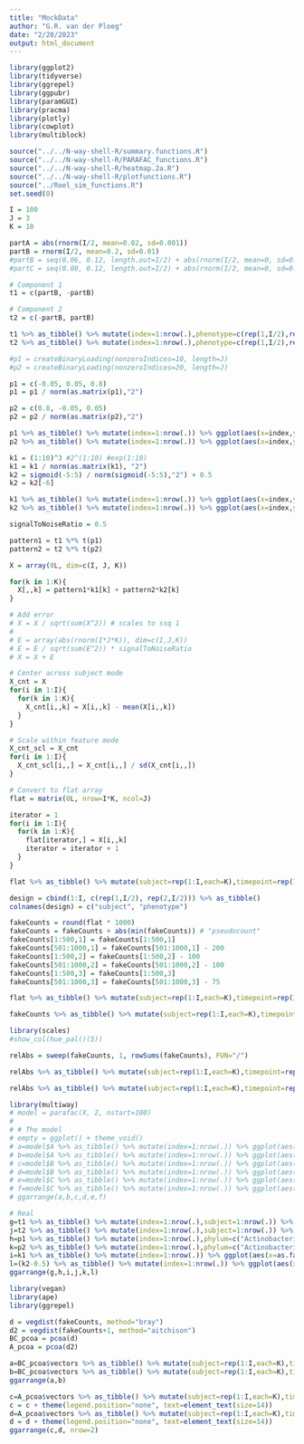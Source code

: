 ```yaml
---
title: "MockData"
author: "G.R. van der Ploeg"
date: "2/20/2023"
output: html_document
---
```


```r
library(ggplot2)
library(tidyverse)
library(ggrepel)
library(ggpubr)
library(paramGUI)
library(pracma)
library(plotly)
library(cowplot)
library(multiblock)

source("../../N-way-shell-R/summary.functions.R")
source("../../N-way-shell-R/PARAFAC_functions.R")
source("../../N-way-shell-R/heatmap.2a.R")
source("../../N-way-shell-R/plotfunctions.R")
source("../Roel_sim_functions.R")
set.seed(0)
```

```r
I = 100
J = 3
K = 10
```

```r

partA = abs(rnorm(I/2, mean=0.02, sd=0.001))
partB = rnorm(I/2, mean=0.2, sd=0.01)
#partB = seq(0.06, 0.12, length.out=I/2) + abs(rnorm(I/2, mean=0, sd=0.001))
#partC = seq(0.08, 0.12, length.out=I/2) + abs(rnorm(I/2, mean=0, sd=0.001))

# Component 1
t1 = c(partB, -partB)

# Component 2
t2 = c(-partB, partB)

t1 %>% as_tibble() %>% mutate(index=1:nrow(.),phenotype=c(rep(1,I/2),rep(2,I/2))) %>% ggplot(aes(x=index,y=value,fill=as.factor(phenotype))) + geom_bar(stat="identity")
t2 %>% as_tibble() %>% mutate(index=1:nrow(.),phenotype=c(rep(1,I/2),rep(2,I/2))) %>% ggplot(aes(x=index,y=value,fill=as.factor(phenotype))) + geom_bar(stat="identity")
```

```r
#p1 = createBinaryLoading(nonzeroIndices=10, length=J)
#p2 = createBinaryLoading(nonzeroIndices=20, length=J)

p1 = c(-0.05, 0.05, 0.8)
p1 = p1 / norm(as.matrix(p1),"2")

p2 = c(0.8, -0.05, 0.05)
p2 = p2 / norm(as.matrix(p2),"2")

p1 %>% as_tibble() %>% mutate(index=1:nrow(.)) %>% ggplot(aes(x=index,y=value)) + geom_bar(stat="identity")
p2 %>% as_tibble() %>% mutate(index=1:nrow(.)) %>% ggplot(aes(x=index,y=value)) + geom_bar(stat="identity")
```

```r
k1 = (1:10)^3 #2^(1:10) #exp(1:10)
k1 = k1 / norm(as.matrix(k1), "2")
k2 = sigmoid(-5:5) / norm(sigmoid(-5:5),"2") + 0.5
k2 = k2[-6]

k1 %>% as_tibble() %>% mutate(index=1:nrow(.)) %>% ggplot(aes(x=index,y=value)) + geom_line()
k2 %>% as_tibble() %>% mutate(index=1:nrow(.)) %>% ggplot(aes(x=index,y=value)) + geom_line()
```

```r
signalToNoiseRatio = 0.5

pattern1 = t1 %*% t(p1)
pattern2 = t2 %*% t(p2)

X = array(0L, dim=c(I, J, K))

for(k in 1:K){
  X[,,k] = pattern1*k1[k] + pattern2*k2[k]
}

# Add error
# X = X / sqrt(sum(X^2)) # scales to ssq 1
# 
# E = array(abs(rnorm(I*J*K)), dim=c(I,J,K))
# E = E / sqrt(sum(E^2)) * signalToNoiseRatio
# X = X + E

# Center across subject mode
X_cnt = X
for(i in 1:I){
  for(k in 1:K){
    X_cnt[i,,k] = X[i,,k] - mean(X[i,,k])
  }
}

# Scale within feature mode
X_cnt_scl = X_cnt
for(i in 1:I){
  X_cnt_scl[i,,] = X_cnt[i,,] / sd(X_cnt[i,,])
}

```

```r
# Convert to flat array
flat = matrix(0L, nrow=I*K, ncol=J)

iterator = 1
for(i in 1:I){
  for(k in 1:K){
    flat[iterator,] = X[i,,k]
    iterator = iterator + 1
  }
}

flat %>% as_tibble() %>% mutate(subject=rep(1:I,each=K),timepoint=rep(1:K,I)) %>% pivot_longer(-c(subject,timepoint)) %>% ggplot(aes(x=as.factor(timepoint),y=value,col=as.factor(subject),group=subject)) + facet_wrap(vars(name)) + geom_line()
```
```r
design = cbind(1:I, c(rep(1,I/2), rep(2,I/2))) %>% as_tibble()
colnames(design) = c("subject", "phenotype")

fakeCounts = round(flat * 1000)
fakeCounts = fakeCounts + abs(min(fakeCounts)) # "pseudocount"
fakeCounts[1:500,1] = fakeCounts[1:500,1]
fakeCounts[501:1000,1] = fakeCounts[501:1000,1] - 200
fakeCounts[1:500,2] = fakeCounts[1:500,2] - 100
fakeCounts[501:1000,2] = fakeCounts[501:1000,2] - 100
fakeCounts[1:500,3] = fakeCounts[1:500,3]
fakeCounts[501:1000,3] = fakeCounts[501:1000,3] - 75

flat %>% as_tibble() %>% mutate(subject=rep(1:I,each=K),timepoint=rep(1:K,I)) %>% pivot_longer(-c(subject,timepoint)) %>% left_join(design) %>% group_by(phenotype,timepoint,name) %>% summarise(m=mean(value),s=sd(value)) %>% ggplot(aes(x=as.factor(timepoint),y=m,col=as.factor(name))) + facet_wrap(vars(phenotype)) + geom_point() + geom_errorbar(aes(ymin=m-s,ymax=m+s))

fakeCounts %>% as_tibble() %>% mutate(subject=rep(1:I,each=K),timepoint=rep(1:K,I)) %>% pivot_longer(-c(subject,timepoint)) %>% left_join(design) %>% group_by(phenotype,timepoint,name) %>% summarise(m=mean(value),s=sd(value)) %>% ggplot(aes(x=as.factor(timepoint),y=m,col=as.factor(name))) + facet_wrap(vars(phenotype)) + geom_point() + geom_errorbar(aes(ymin=m-s,ymax=m+s))
```

```r
library(scales)
#show_col(hue_pal()(5))

relAbs = sweep(fakeCounts, 1, rowSums(fakeCounts), FUN="/")

relAbs %>% as_tibble() %>% mutate(subject=rep(1:I,each=K),timepoint=rep(1:K,I)) %>% pivot_longer(-c(subject,timepoint)) %>% filter(subject %in% c(1,51)) %>% mutate(case_control = c(rep("Case", 30), rep("Control", 30))) %>% ggplot(aes(x=as.factor(timepoint),y=value,fill=as.factor(name))) + facet_wrap(vars(case_control), nrow=I) + geom_bar(stat="identity", col="black") + scale_fill_manual(name="Phylum", labels=c("Actinobacteria", "Bacteroidetes", "Proteobacteria"), values=c("#A3A500", "#E76BF3", "#00BF7D")) + ylab("Relative abundance") + xlab("Time point") + theme(text=element_text(size=14))

relAbs %>% as_tibble() %>% mutate(subject=rep(1:I,each=K),timepoint=rep(1:K,I)) %>% pivot_longer(-c(subject,timepoint)) %>% filter(subject %in% c(1,51)) %>% mutate(case_control = c(rep("Case", 30), rep("Control", 30))) %>% ggplot(aes(x=as.factor(timepoint),y=value,fill=as.factor(name))) + facet_wrap(vars(case_control), nrow=I) + geom_bar(stat="identity", col="black") + scale_fill_manual(name="Phylum", labels=c("Actinobacteria", "Bacteroidetes", "Proteobacteria"), values=c("#A3A500", "#E76BF3", "#00BF7D")) + ylab("Relative abundance") + xlab("Time point") + theme(legend.position="none", text=element_text(size=14))
```

```r
library(multiway)
# model = parafac(X, 2, nstart=100)
# 
# # The model
# empty = ggplot() + theme_void()
# a=model$A %>% as_tibble() %>% mutate(index=1:nrow(.)) %>% ggplot(aes(x=index,y=V1)) + geom_bar(stat="identity")
# b=model$A %>% as_tibble() %>% mutate(index=1:nrow(.)) %>% ggplot(aes(x=index,y=V2)) + geom_bar(stat="identity")
# c=model$B %>% as_tibble() %>% mutate(index=1:nrow(.)) %>% ggplot(aes(x=index,y=V1)) + geom_bar(stat="identity")
# d=model$B %>% as_tibble() %>% mutate(index=1:nrow(.)) %>% ggplot(aes(x=index,y=V2)) + geom_bar(stat="identity")
# e=model$C %>% as_tibble() %>% mutate(index=1:nrow(.)) %>% ggplot(aes(x=index,y=V1)) + geom_bar(stat="identity")
# f=model$C %>% as_tibble() %>% mutate(index=1:nrow(.)) %>% ggplot(aes(x=index,y=V2)) + geom_bar(stat="identity")
# ggarrange(a,b,c,d,e,f)

# Real
g=t1 %>% as_tibble() %>% mutate(index=1:nrow(.),subject=1:nrow(.)) %>% left_join(design) %>% ggplot(aes(x=index,y=value,fill=as.factor(phenotype))) + geom_bar(stat="identity") + theme(legend.pos="none",text=element_text(size=14)) + ylab("Component 1") + xlab("")
j=t2 %>% as_tibble() %>% mutate(index=1:nrow(.),subject=1:nrow(.)) %>% left_join(design) %>% ggplot(aes(x=index,y=value,fill=as.factor(phenotype))) + geom_bar(stat="identity") + theme(legend.pos="none",text=element_text(size=14)) + ylab("Component 2") + xlab("Subject index")
h=p1 %>% as_tibble() %>% mutate(index=1:nrow(.),phylum=c("Actinobacteria", "Bacteroidetes", "Proteobacteria")) %>% ggplot(aes(x=index,y=value,fill=as.factor(phylum))) + geom_bar(stat="identity") + ylab("") + xlab("") + scale_fill_manual(name="Phylum", labels=c("Actinobacteria", "Bacteroidetes", "Proteobacteria"), values=c("#A3A500", "#E76BF3", "#00BF7D"))+ theme(legend.pos="none",text=element_text(size=14))
k=p2 %>% as_tibble() %>% mutate(index=1:nrow(.),phylum=c("Actinobacteria", "Bacteroidetes", "Proteobacteria")) %>% ggplot(aes(x=index,y=value,fill=as.factor(phylum))) + geom_bar(stat="identity") + ylab("") + xlab("Feature index") + scale_fill_manual(name="Phylum", labels=c("Actinobacteria", "Bacteroidetes", "Proteobacteria"), values=c("#A3A500", "#E76BF3", "#00BF7D"))+ theme(legend.pos="none",text=element_text(size=14))
i=k1 %>% as_tibble() %>% mutate(index=1:nrow(.)) %>% ggplot(aes(x=as.factor(index),y=value)) + geom_bar(stat="identity") + theme(legend.pos="none",text=element_text(size=14))+ ylab("") + xlab("")
l=(k2-0.5) %>% as_tibble() %>% mutate(index=1:nrow(.)) %>% ggplot(aes(x=as.factor(index),y=value)) + geom_bar(stat="identity") + theme(legend.pos="none",text=element_text(size=14))+ ylab("") + xlab("Time point")
ggarrange(g,h,i,j,k,l)

```

```r
library(vegan)
library(ape)
library(ggrepel)

d = vegdist(fakeCounts, method="bray")
d2 = vegdist(fakeCounts+1, method="aitchison")
BC_pcoa = pcoa(d)
A_pcoa = pcoa(d2)

a=BC_pcoa$vectors %>% as_tibble() %>% mutate(subject=rep(1:I,each=K),timepoint=rep(1:K,I)) %>% select(subject,timepoint,Axis.1,Axis.2) %>% left_join(design) %>% ggplot(aes(x=Axis.1,y=Axis.2,col=as.factor(phenotype))) + geom_point()
b=BC_pcoa$vectors %>% as_tibble() %>% mutate(subject=rep(1:I,each=K),timepoint=rep(1:K,I)) %>% select(subject,timepoint,Axis.1,Axis.2) %>% ggplot(aes(x=Axis.1,y=Axis.2,col=as.factor(timepoint))) + geom_point()
ggarrange(a,b)

c=A_pcoa$vectors %>% as_tibble() %>% mutate(subject=rep(1:I,each=K),timepoint=rep(1:K,I)) %>% select(subject,timepoint,Axis.1,Axis.2) %>% left_join(design) %>% ggplot(aes(x=Axis.1,y=Axis.2,col=as.factor(phenotype))) + geom_point() + scale_color_manual(name="Subject group", labels=c("Case", "Control"), values=c("#F8766D", "#00B0F6")) + xlab("PCoA Component 1 (95%)") + ylab("PCoA Component 2 (5%)") + theme(text=element_text(size=14))
c = c + theme(legend.position="none", text=element_text(size=14))
d=A_pcoa$vectors %>% as_tibble() %>% mutate(subject=rep(1:I,each=K),timepoint=rep(1:K,I)) %>% select(subject,timepoint,Axis.1,Axis.2) %>% ggplot(aes(x=Axis.1,y=Axis.2,col=as.factor(timepoint))) + geom_point() + xlab("PCoA Component 1 (95%)") + ylab("PCoA Component 2 (5%)") + theme(legend.position="top")
d = d + theme(legend.position="none", text=element_text(size=14))
ggarrange(c,d, nrow=2)
```
